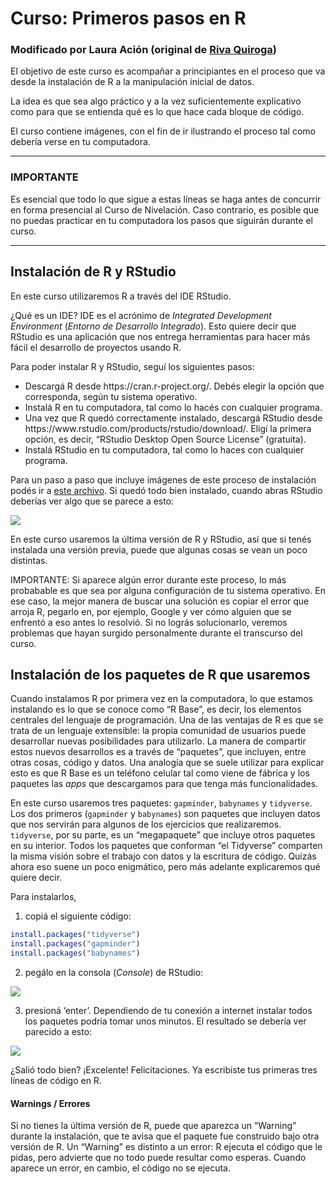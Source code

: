 # Curso: Primeros pasos en R

### Modificado por Laura Ación (original de [Riva Quiroga](https://twitter.com/rivaquiroga))

El objetivo de este curso es acompañar a principiantes en el proceso que va desde la instalación de R a la manipulación inicial de datos. 

La idea es que sea algo práctico y a la vez suficientemente explicativo como para que se entienda qué es lo que hace cada bloque de código.

El curso contiene imágenes, con el fin de ir ilustrando el proceso tal como debería verse en tu computadora.

_________

### IMPORTANTE
Es esencial que todo lo que sigue a estas líneas se haga antes de concurrir en forma presencial al Curso de Nivelación. Caso contrario, es posible que no puedas practicar en tu computadora los pasos que siguirán durante el curso.

_________

## Instalación de R y RStudio

En este curso utilizaremos R a través del IDE RStudio. 

¿Qué es un IDE? IDE es el acrónimo de *Integrated Development Environment* (*Entorno de Desarrollo Integrado*). Esto quiere decir que RStudio es una aplicación que nos entrega herramientas para hacer más fácil el desarrollo de proyectos usando R.

Para poder instalar R y RStudio, seguí los siguientes pasos:

- Descargá R desde https://cran.r-project.org/. Debés elegir la opción que corresponda, según tu sistema operativo.
- Instalá R en tu computadora, tal como lo hacés con cualquier programa. 
- Una vez que R quedó correctamente instalado, descargá RStudio desde https://www.rstudio.com/products/rstudio/download/. Eligí la primera opción, es decir, "RStudio Desktop Open Source License" (gratuita). 
- Instalá RStudio en tu computadora, tal como lo haces con cualquier programa. 

Para un paso a paso que incluye imágenes de este proceso de instalación podés ir a [este archivo](https://github.com/lauracion/R_Curso_de_Nivelacion/blob/master/Instalacion_R_RStudio.pdf). 
Si quedó todo bien instalado, cuando abras RStudio deberías ver algo que se parece a esto:

![](https://github.com/lauracion/R_Curso_de_Nivelacion/blob/master/images/rstudio.png)

En este curso usaremos la última versión de R y RStudio, así que si tenés instalada una versión previa, puede que algunas cosas se vean un poco distintas.

IMPORTANTE: Si aparece algún error durante este proceso, lo más probabable es que sea por alguna configuración de tu sistema operativo. En ese caso, la mejor manera de buscar una solución es copiar el error que arroja R, pegarlo en, por ejemplo, Google y ver cómo alguien que se enfrentó a eso antes lo resolvió. Si no lográs solucionarlo, veremos problemas que hayan surgido personalmente durante el transcurso del curso.

## Instalación de los paquetes de R que usaremos

Cuando instalamos R por primera vez en la computadora, lo que estamos instalando es lo que se conoce como "R Base", es decir, los elementos centrales del lenguaje de programación. Una de las ventajas de R es que se trata de un lenguaje extensible: la propia comunidad de usuarios puede desarrollar nuevas posibilidades para utilizarlo. La manera de compartir estos nuevos desarrollos es a través de "paquetes", que incluyen, entre otras cosas, código y datos. Una analogía que se suele utilizar para explicar esto es que R Base es un teléfono celular tal como viene de fábrica y los paquetes las _apps_ que descargamos para que tenga más funcionalidades. 

En este curso usaremos tres paquetes: `gapminder`, `babynames` y `tidyverse`. Los dos primeros (`gapminder` y `babynames`) son paquetes que incluyen datos que nos servirán para algunos de los ejercicios que realizaremos. `tidyverse`, por su parte, es un "megapaquete" que incluye otros paquetes en su interior. Todos los paquetes que conforman "el Tidyverse" comparten la misma visión sobre el trabajo con datos y la escritura de código. Quizás ahora eso suene un poco enigmático, pero más adelante explicaremos qué quiere decir. 

Para instalarlos, 

1. copiá el siguiente código:

```r
install.packages("tidyverse")
install.packages("gapminder")
install.packages("babynames")
```

2. pegálo en la consola (_Console_) de RStudio:

![](https://github.com/lauracion/R_Curso_de_Nivelacion/blob/master/images/install.packages.png)

3. presioná 'enter'. 
Dependiendo de tu conexión a internet instalar todos los paquetes podría tomar unos minutos. El resultado se debería ver parecido a esto:


![](https://github.com/lauracion/R_Curso_de_Nivelacion/blob/master/images/paquetes_instalados.png)


¿Salió todo bien? ¡Excelente! Felicitaciones. Ya escribiste tus primeras tres líneas de código en R.

#### Warnings / Errores
Si no tienes la última versión de R, puede que aparezca un "Warning" durante la instalación, que te avisa que el paquete fue construido bajo otra versión de R. Un "Warning" es distinto a un error: R ejecuta el código que le pidas, pero advierte que no todo puede resultar como esperas. Cuando aparece un error, en cambio, el código no se ejecuta. 
